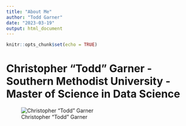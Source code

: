 ```yaml
---
title: "About Me"
author: "Todd Garner"
date: "2023-03-19"
output: html_document
---
```


```r
knitr::opts_chunk$set(echo = TRUE)
```

# Christopher "Todd" Garner - Southern Methodist University - Master of Science in Data Science
![Christopher "Todd" Garner]()

